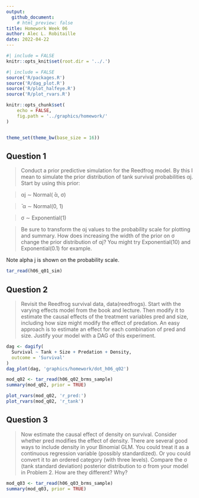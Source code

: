 ```yaml
---
output: 
  github_document:
    # html_preview: false
title: Homework Week 06
author: Alec L. Robitaille
date: 2022-04-22
---
```


```r
#| include = FALSE
knitr::opts_knit$set(root.dir = '../.')
```

```r
#| include = FALSE
source('R/packages.R')
source('R/dag_plot.R')
source('R/plot_halfeye.R')
source('R/plot_rvars.R')

knitr::opts_chunk$set(
	echo = FALSE,
	fig.path = '../graphics/homework/'
)


theme_set(theme_bw(base_size = 16))
```


## Question 1
> Conduct a prior predictive simulation for the Reedfrog model. By this I mean
to simulate the prior distribution of tank survival probabilities αj. Start by
using this prior: 

> αj ∼ Normal( ̄α, σ)

>̄ α ∼ Normal(0, 1)

> σ ∼ Exponential(1) 

> Be sure to transform the αj values to the probability scale for plotting and
summary. How does increasing the width of the prior on σ change the prior
distribution of αj? You might try Exponential(10) and Exponential(0.1) for
example.


Note alpha j is shown on the probability scale. 

```r
tar_read(h06_q01_sim)
```


## Question 2
> Revisit the Reedfrog survival data, data(reedfrogs). Start with the varying
effects model from the book and lecture. Then modify it to estimate the causal
effects of the treatment variables pred and size, including how size might
modify the effect of predation. An easy approach is to estimate an effect for
each combination of pred and size. Justify your model with a DAG of this
experiment.

```r
dag <- dagify(
  Survival ~ Tank + Size + Predation + Density,
  outcome = 'Survival'
)
dag_plot(dag, 'graphics/homework/dot_h06_q02')
```


```r
mod_q02 <- tar_read(h06_q02_brms_sample)
summary(mod_q02, prior = TRUE)

plot_rvars(mod_q02, 'r_pred:')
plot_rvars(mod_q02, 'r_tank')
```


## Question 3
> Now estimate the causal effect of density on survival. Consider whether pred
modifies the effect of density. There are several good ways to include density
in your Binomial GLM. You could treat it as a continuous regression variable
(possibly standardized). Or you could convert it to an ordered category (with
three levels). Compare the σ (tank standard deviation) posterior distribution
to σ from your model in Problem 2. How are they different? Why?

```r
mod_q03 <- tar_read(h06_q03_brms_sample)
summary(mod_q03, prior = TRUE)

```
